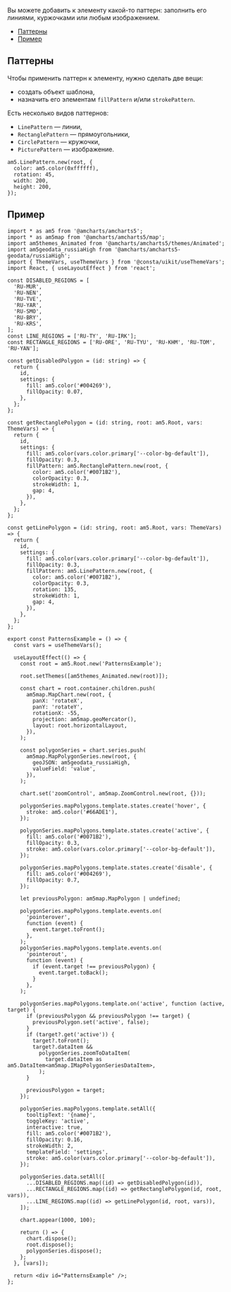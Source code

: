 
Вы можете добавить к элементу какой-то паттерн: заполнить его линиями, куржочками или любым изображением.

<MdxMenu>

- [Паттерны](#паттерны)
- [Пример](#пример)

</MdxMenu>

## Паттерны

Чтобы применить паттерн к элементу, нужно сделать две вещи:

- создать объект шаблона,
- назначить его элементам `fillPattern` и/или `strokePattern`.

Есть несколько видов паттернов:

- `LinePattern` — линии,
- `RectanglePattern` — прямоугольники,
- `CirclePattern` — кружочки,
- `PicturePattern` — изображение.

```tsx
am5.LinePattern.new(root, {
  color: am5.color(0xffffff),
  rotation: 45,
  width: 200,
  height: 200,
});
```

## Пример

<PatternsExample />

```tsx
import * as am5 from '@amcharts/amcharts5';
import * as am5map from '@amcharts/amcharts5/map';
import am5themes_Animated from '@amcharts/amcharts5/themes/Animated';
import am5geodata_russiaHigh from '@amcharts/amcharts5-geodata/russiaHigh';
import { ThemeVars, useThemeVars } from '@consta/uikit/useThemeVars';
import React, { useLayoutEffect } from 'react';

const DISABLED_REGIONS = [
  'RU-MUR',
  'RU-NEN',
  'RU-TVE',
  'RU-YAR',
  'RU-SMO',
  'RU-BRY',
  'RU-KRS',
];
const LINE_REGIONS = ['RU-TY', 'RU-IRK'];
const RECTANGLE_REGIONS = ['RU-ORE', 'RU-TYU', 'RU-KHM', 'RU-TOM', 'RU-YAN'];

const getDisabledPolygon = (id: string) => {
  return {
    id,
    settings: {
      fill: am5.color('#004269'),
      fillOpacity: 0.07,
    },
  };
};

const getRectanglePolygon = (id: string, root: am5.Root, vars: ThemeVars) => {
  return {
    id,
    settings: {
      fill: am5.color(vars.color.primary['--color-bg-default']),
      fillOpacity: 0.3,
      fillPattern: am5.RectanglePattern.new(root, {
        color: am5.color('#0071B2'),
        colorOpacity: 0.3,
        strokeWidth: 1,
        gap: 4,
      }),
    },
  };
};

const getLinePolygon = (id: string, root: am5.Root, vars: ThemeVars) => {
  return {
    id,
    settings: {
      fill: am5.color(vars.color.primary['--color-bg-default']),
      fillOpacity: 0.3,
      fillPattern: am5.LinePattern.new(root, {
        color: am5.color('#0071B2'),
        colorOpacity: 0.3,
        rotation: 135,
        strokeWidth: 1,
        gap: 4,
      }),
    },
  };
};

export const PatternsExample = () => {
  const vars = useThemeVars();

  useLayoutEffect(() => {
    const root = am5.Root.new('PatternsExample');

    root.setThemes([am5themes_Animated.new(root)]);

    const chart = root.container.children.push(
      am5map.MapChart.new(root, {
        panX: 'rotateX',
        panY: 'rotateY',
        rotationX: -55,
        projection: am5map.geoMercator(),
        layout: root.horizontalLayout,
      }),
    );

    const polygonSeries = chart.series.push(
      am5map.MapPolygonSeries.new(root, {
        geoJSON: am5geodata_russiaHigh,
        valueField: 'value',
      }),
    );

    chart.set('zoomControl', am5map.ZoomControl.new(root, {}));

    polygonSeries.mapPolygons.template.states.create('hover', {
      stroke: am5.color('#66ADE1'),
    });

    polygonSeries.mapPolygons.template.states.create('active', {
      fill: am5.color('#0071B2'),
      fillOpacity: 0.3,
      stroke: am5.color(vars.color.primary['--color-bg-default']),
    });

    polygonSeries.mapPolygons.template.states.create('disable', {
      fill: am5.color('#004269'),
      fillOpacity: 0.7,
    });

    let previousPolygon: am5map.MapPolygon | undefined;

    polygonSeries.mapPolygons.template.events.on(
      'pointerover',
      function (event) {
        event.target.toFront();
      },
    );
    polygonSeries.mapPolygons.template.events.on(
      'pointerout',
      function (event) {
        if (event.target !== previousPolygon) {
          event.target.toBack();
        }
      },
    );

    polygonSeries.mapPolygons.template.on('active', function (active, target) {
      if (previousPolygon && previousPolygon !== target) {
        previousPolygon.set('active', false);
      }
      if (target?.get('active')) {
        target?.toFront();
        target?.dataItem &&
          polygonSeries.zoomToDataItem(
            target.dataItem as am5.DataItem<am5map.IMapPolygonSeriesDataItem>,
          );
      }

      previousPolygon = target;
    });

    polygonSeries.mapPolygons.template.setAll({
      tooltipText: '{name}',
      toggleKey: 'active',
      interactive: true,
      fill: am5.color('#0071B2'),
      fillOpacity: 0.16,
      strokeWidth: 2,
      templateField: 'settings',
      stroke: am5.color(vars.color.primary['--color-bg-default']),
    });

    polygonSeries.data.setAll([
      ...DISABLED_REGIONS.map((id) => getDisabledPolygon(id)),
      ...RECTANGLE_REGIONS.map((id) => getRectanglePolygon(id, root, vars)),
      ...LINE_REGIONS.map((id) => getLinePolygon(id, root, vars)),
    ]);

    chart.appear(1000, 100);

    return () => {
      chart.dispose();
      root.dispose();
      polygonSeries.dispose();
    };
  }, [vars]);

  return <div id="PatternsExample" />;
};
```
